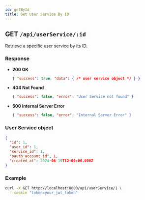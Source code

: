 ```yaml
---
id: getById
title: Get User Service By ID
---
```


## GET `/api/userService/:id`

Retrieve a specific user service by its ID.

### Response

- **200 OK**
  ```json
  { "success": true, "data": { /* user service object */ } }
  ```
- **404 Not Found**
  ```json
  { "success": false, "error": "User Service not found" }
  ```
- **500 Internal Server Error**
  ```json
  { "success": false, "error": "Internal Server Error" }
  ```

### User Service object

```json
{
  "id": 1,
  "user_id": 1,
  "service_id": 1,
  "oauth_account_id", 1,
  "created_at": 2024-06-10T12:00:00.000Z
}
```

### Example

```bash
curl -X GET http://localhost:8080/api/userService/1 \
  --cookie "token=your_jwt_token"
```
